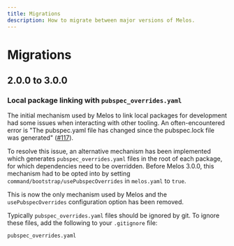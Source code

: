 ```yaml
---
title: Migrations
description: How to migrate between major versions of Melos.
---
```


# Migrations

## 2.0.0 to 3.0.0

### Local package linking with `pubspec_overrides.yaml`

The initial mechanism used by Melos to link local packages for development had
some issues when interacting with other tooling. An often-encountered error is
"The pubspec.yaml file has changed since the pubspec.lock file was generated"
([#117](https://github.com/invertase/melos/issues/117)).

To resolve this issue, an alternative mechanism has been implemented which
generates `pubspec_overrides.yaml` files in the root of each package, for which
dependencies need to be overridden. Before Melos 3.0.0, this mechanism had to
be opted into by setting `command/bootstrap/usePubspecOverrides` in `melos.yaml`
to `true`.

This is now the only mechanism used by Melos and the `usePubspecOverrides`
configuration option has been removed.

Typically `pubspec_overrides.yaml` files should be ignored by git. To ignore
these files, add the following to your `.gitignore` file:

```gitignore
pubspec_overrides.yaml
```
